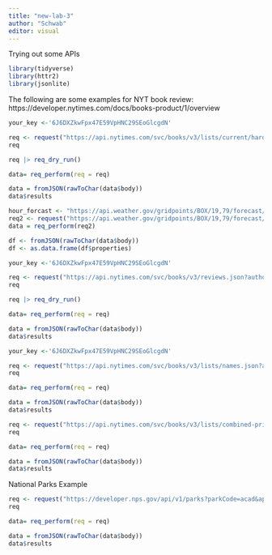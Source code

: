 ```yaml
---
title: "new-lab-3"
author: "Schwab"
editor: visual
---
```


Trying out some APIs

```r
library(tidyverse)
library(httr2)
library(jsonlite)
```
The following are some examples for NYT book review: 
https://developer.nytimes.com/docs/books-product/1/overview
```r
your_key <-'6J6DXZkwFpx47E59VpHNC29SEoGlcgdN'

req <- request("https://api.nytimes.com/svc/books/v3/lists/current/hardcover-fiction.json?api-key=6J6DXZkwFpx47E59VpHNC29SEoGlcgdN")
req
```

```r
req |> req_dry_run()

```

```r
data= req_perform(req = req)

```

```r

data = fromJSON(rawToChar(data$body))
data$results


```


```r

hour_forcast <- "https://api.weather.gov/gridpoints/BOX/19,79/forecast/hourly"
req2 <- request("https://api.weather.gov/gridpoints/BOX/19,79/forecast/hourly")
data = req_perform(req2)

df <- fromJSON(rawToChar(data$body))
df <- as.data.frame(df$properties)
```


```r

your_key <-'6J6DXZkwFpx47E59VpHNC29SEoGlcgdN'

req <- request("https://api.nytimes.com/svc/books/v3/reviews.json?author=Stephen+King&api-key=6J6DXZkwFpx47E59VpHNC29SEoGlcgdN")
req
```

```r
req |> req_dry_run()

```

```r
data= req_perform(req = req)

```

```r

data = fromJSON(rawToChar(data$body))
data$results


```


```r


your_key <-'6J6DXZkwFpx47E59VpHNC29SEoGlcgdN'

req <- request("https://api.nytimes.com/svc/books/v3/lists/names.json?api-key=6J6DXZkwFpx47E59VpHNC29SEoGlcgdN")
req
```


```r
data= req_perform(req = req)

```

```r

data = fromJSON(rawToChar(data$body))
data$results


```

```r
req <- request("https://api.nytimes.com/svc/books/v3/lists/combined-print-and-e-book-fiction?api-key=6J6DXZkwFpx47E59VpHNC29SEoGlcgdN")
req
```


```r

data= req_perform(req = req)

```

```r


data = fromJSON(rawToChar(data$body))
data$results


```

National Parks Example

```r
req <- request("https://developer.nps.gov/api/v1/parks?parkCode=acad&api_key=grehwCvgDfjrtG0AC3auTYsfphDcOcc8E8Wh14SC")
req

```

```r

data= req_perform(req = req)

```

```r


data = fromJSON(rawToChar(data$body))
data$results


```

